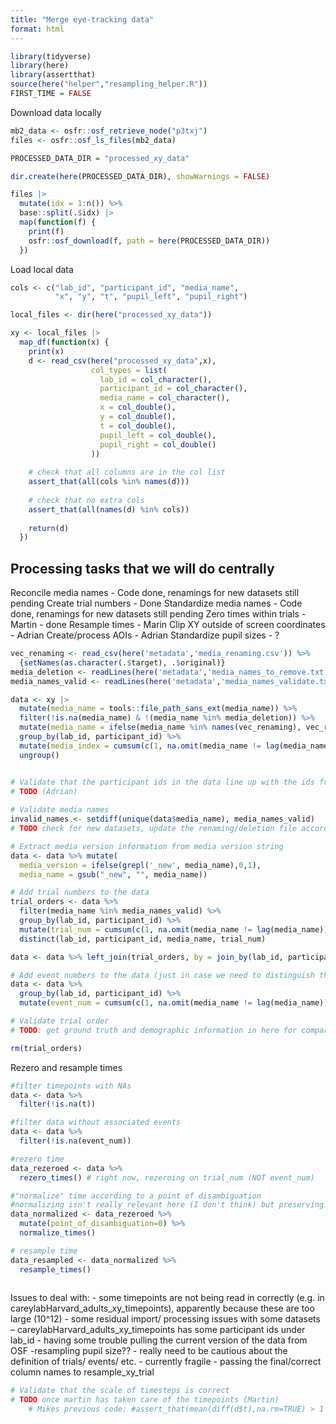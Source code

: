 ```yaml
---
title: "Merge eye-tracking data"
format: html
---
```


```r
library(tidyverse)
library(here)
library(assertthat)
source(here("helper","resampling_helper.R"))
FIRST_TIME = FALSE
```

Download data locally

```r

mb2_data <- osfr::osf_retrieve_node("p3txj")
files <- osfr::osf_ls_files(mb2_data)

PROCESSED_DATA_DIR = "processed_xy_data"

dir.create(here(PROCESSED_DATA_DIR), showWarnings = FALSE)

files |>
  mutate(idx = 1:n()) %>%
  base::split(.$idx) |>
  map(function(f) {
    print(f)
    osfr::osf_download(f, path = here(PROCESSED_DATA_DIR))
  })
```

Load local data

```r
cols <- c("lab_id", "participant_id", "media_name", 
          "x", "y", "t", "pupil_left", "pupil_right")

local_files <- dir(here("processed_xy_data"))

xy <- local_files |>
  map_df(function(x) {
    print(x)
    d <- read_csv(here("processed_xy_data",x),
                  col_types = list(
                    lab_id = col_character(),
                    participant_id = col_character(),
                    media_name = col_character(),
                    x = col_double(),
                    y = col_double(),
                    t = col_double(),
                    pupil_left = col_double(),
                    pupil_right = col_double()
                  ))
    
    # check that all columns are in the col list
    assert_that(all(cols %in% names(d)))
    
    # check that no extra cols
    assert_that(all(names(d) %in% cols))
    
    return(d)
  })
```
## Processing tasks that we will do centrally

Reconcile media names - Code done, renamings for new datasets still pending
Create trial numbers - Done
Standardize media names - Code done, renamings for new datasets still pending
Zero times within trials - Martin - done
Resample times - Marin
Clip XY outside of screen coordinates - Adrian
Create/process AOIs - Adrian
Standardize pupil sizes - ?



```r

vec_renaming <- read_csv(here('metadata','media_renaming.csv')) %>%
  {setNames(as.character(.$target), .$original)}
media_deletion <- readLines(here('metadata','media_names_to_remove.txt'))
media_names_valid <- readLines(here('metadata','media_names_validate.txt'))

data <- xy |>
  mutate(media_name = tools::file_path_sans_ext(media_name)) %>%
  filter(!is.na(media_name) & !(media_name %in% media_deletion)) %>% 
  mutate(media_name = ifelse(media_name %in% names(vec_renaming), vec_renaming[as.character(media_name)], media_name)) %>% 
  group_by(lab_id, participant_id) %>% 
  mutate(media_index = cumsum(c(1, na.omit(media_name != lag(media_name))))) %>% 
  ungroup()


# Validate that the participant ids in the data line up with the ids from the demographic files
# TODO (Adrian)
  
# Validate media names
invalid_names <- setdiff(unique(data$media_name), media_names_valid)
# TODO check for new datasets, update the renaming/deletion file accordingly

# Extract media version information from media version string
data <- data %>% mutate(
  media_version = ifelse(grepl('_new', media_name),0,1),
  media_name = gsub("_new", "", media_name))

# Add trial numbers to the data
trial_orders <- data %>% 
  filter(media_name %in% media_names_valid) %>%
  group_by(lab_id, participant_id) %>%
  mutate(trial_num = cumsum(c(1, na.omit(media_name != lag(media_name))))) %>%
  distinct(lab_id, participant_id, media_name, trial_num)

data <- data %>% left_join(trial_orders, by = join_by(lab_id, participant_id, media_name))

# Add event numbers to the data (just in case we need to distinguish this from trial numbers)
data <- data %>% 
  group_by(lab_id, participant_id) %>%
  mutate(event_num = cumsum(c(1, na.omit(media_name != lag(media_name)))))

# Validate trial order
# TODO: get ground truth and demographic information in here for comparison (Adrian)

rm(trial_orders)
```

Rezero and resample times


```r
#filter timepoints with NAs
data <- data %>%
  filter(!is.na(t))

#filter data without associated events
data <- data %>%
  filter(!is.na(event_num))

#rezero time
data_rezeroed <- data %>%
  rezero_times() # right now, rezeroing on trial_num (NOT event_num)

#"normalize" time according to a point of disambiguation
#normalizing isn't really relevant here (I don't think) but preserving for now in case we want to include any time normalization
data_normalized <- data_rezeroed %>%
  mutate(point_of_disambiguation=0) %>% 
  normalize_times()

# resample time
data_resampled <- data_normalized %>%
  resample_times()
  
```


Issues to deal with:
- some timepoints are not being read in correctly (e.g. in careylabHarvard_adults_xy_timepoints), apparently because these are too large (10^12)
- some residual import/ processing issues with some datasets
-- careylabHarvard_adults_xy_timepoints has some participant ids under lab_id
- having some trouble pulling the current version of the data from OSF 
-resampling pupil size??
- really need to be cautious about the definition of trials/ events/ etc. - currently fragile 
- passing the final/correct column names to resample_xy_trial


```r
# Validate that the scale of timesteps is correct
# TODO once martin has taken care of the timepoints (Martin)
    # Mikes previous code: #assert_that(mean(diff(d$t),na.rm=TRUE) > 1 & mean(diff(d$t), na.rm=TRUE) < 100)
```

